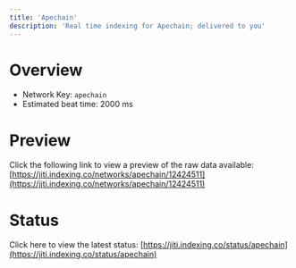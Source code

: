 ```yaml
---
title: 'Apechain'
description: 'Real time indexing for Apechain; delivered to you'
---
```


# Overview
- Network Key: `apechain`
- Estimated beat time: 2000 ms

# Preview
Click the following link to view a preview of the raw data available: [https://jiti.indexing.co/networks/apechain/12424511](https://jiti.indexing.co/networks/apechain/12424511)

# Status
Click here to view the latest status: [https://jiti.indexing.co/status/apechain](https://jiti.indexing.co/status/apechain)
